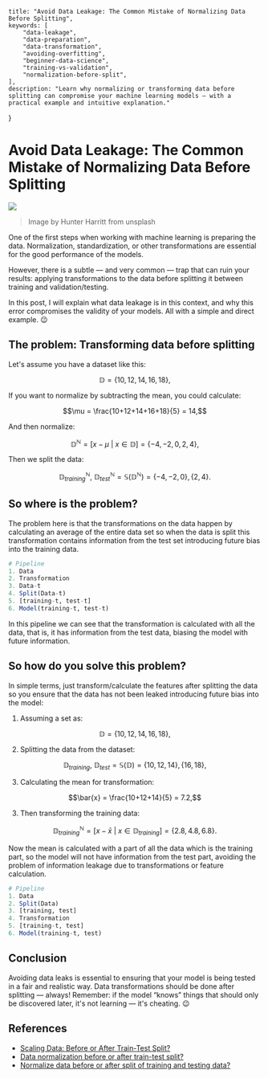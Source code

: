     title: "Avoid Data Leakage: The Common Mistake of Normalizing Data Before Splitting",
    keywords: [
        "data-leakage",
        "data-preparation",
        "data-transformation",
        "avoiding-overfitting",
        "beginner-data-science",
        "training-vs-validation",
        "normalization-before-split",
    ],
    description: "Learn why normalizing or transforming data before splitting can compromise your machine learning models — with a practical example and intuitive explanation."
}


# Avoid Data Leakage: The Common Mistake of Normalizing Data Before Splitting
![](https://unsplash.com/photos/Ype9sdOPdYc/download?ixid=M3wxMjA3fDB8MXxhbGx8fHx8fHx8fHwxNzQ0MTMwMzExfA&force=true&w=1920)
> Image by Hunter Harritt from unsplash

One of the first steps when working with machine learning is preparing the data. Normalization, standardization, or other transformations are essential for the good performance of the models.

However, there is a subtle — and very common — trap that can ruin your results: applying transformations to the data before splitting it between training and validation/testing.

In this post, I will explain what data leakage is in this context, and why this error compromises the validity of your models. All with a simple and direct example. 😉


## The problem: Transforming data before splitting
Let's assume you have a dataset like this:

```math
\mathbb{D} = \{10, 12, 14, 16, 18\},
```

If you want to normalize by subtracting the mean, you could calculate:

```math
\mu = \frac{10+12+14+16+18}{5} = 14,
```

And then normalize:

```math
\mathbb{D}^{\mathbb{N}} = [x - \mu \ | \ x \in \mathbb{D}] = \{-4, -2, 0, 2, 4\},
```

Then we split the data:

```math
\mathbb{D}^{\mathbb{N}}_{training},\ \mathbb{D}^{\mathbb{N}}_{test} = \mathbb{S}(\mathbb{D}^{\mathbb{N}}) = \{-4, -2, 0\}, \{2, 4\}.
```

## So where is the problem?
The problem here is that the transformations on the data happen by calculating an average of the entire
data set so when the data is split this transformation contains information from the test set introducing
future bias into the training data.

```r
# Pipeline
1. Data
2. Transformation
3. Data-t
4. Split(Data-t)
5. [training-t, test-t]
6. Model(training-t, test-t)
```

In this pipeline we can see that the transformation is calculated with all the data, that is, it has
information from the test data, biasing the model with future information.

## So how do you solve this problem?
In simple terms, just transform/calculate the features after splitting the data so you ensure that the
data has not been leaked introducing future bias into the model:

1. Assuming a set as:
```math
\mathbb{D} = \{10, 12, 14, 16, 18\},
```

2. Splitting the data from the dataset:
```math
\mathbb{D}_{training},\ \mathbb{D}_{test} = \mathbb{S}(\mathbb{D}) = \{10, 12, 14\}, \{16, 18\},
```

3. Calculating the mean for transformation:
```math
\bar{x} = \frac{10+12+14}{5} = 7.2,
```

3. Then transforming the training data:
```math
\mathbb{D}^{\mathbb{N}}_{training} = [x - \bar{x} \ | \ x \in \mathbb{D}_{training}] = \{2.8, 4.8, 6.8\}.
```

Now the mean is calculated with a part of all the data which is the training part, so the model will
not have information from the test part, avoiding the problem of information leakage due to
transformations or feature calculation.

```r
# Pipeline
1. Data
2. Split(Data)
3. [training, test]
4. Transformation
5. [training-t, test]
6. Model(training-t, test)
```

## Conclusion
Avoiding data leaks is essential to ensuring that your model is being tested in a fair and realistic way. Data transformations should be done after splitting — always!
Remember: if the model “knows” things that should only be discovered later, it's not learning — it's cheating. 😉

## References
- [Scaling Data: Before or After Train-Test Split?](https://medium.com/@megha.natarajan/scaling-data-before-or-after-train-test-split-35e9a9a7453f)
- [Data normalization before or after train-test split?](https://datascience.stackexchange.com/questions/54908/data-normalization-before-or-after-train-test-split)
- [Normalize data before or after split of training and testing data?](https://medium.com/@spinjosovsky/normalize-data-before-or-after-split-of-training-and-testing-data-7b8005f81e26)
